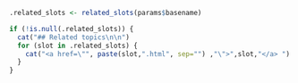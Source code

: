 ```r
.related_slots <- related_slots(params$basename)
```

```r
if (!is.null(.related_slots)) {
  cat("## Related topics\n\n")
  for (slot in .related_slots) {
    cat("<a href=\"", paste(slot,".html", sep="") ,"\">",slot,"</a> ")
  }
}
```


